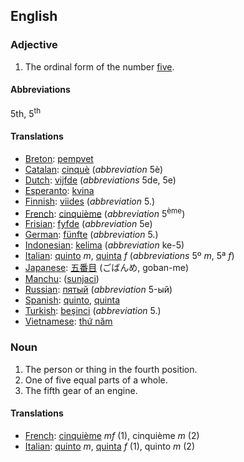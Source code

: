 ==English==

===Adjective===

# The ordinal form of the number [[five]].

====Abbreviations====
5th, 5<sup>th</sup>

====Translations====

*[[Breton]]: [[pempvet]]
*[[Catalan]]: [[cinquè]] (''abbreviation'' 5è)
*[[Dutch]]: [[vijfde]] (''abbreviations'' 5de, 5e)
*[[Esperanto]]: [[kvina]]
*[[Finnish]]: [[viides]] (''abbreviation'' 5.)
*[[French]]: [[cinquième]] (''abbreviation'' 5<sup>ème</sup>)
*[[Frisian]]: [[fyfde]] (''abbreviation'' 5e)
*[[German]]: [[fünfte]] (''abbreviation'' 5.)
*[[Indonesian]]: [[kelima]] (''abbreviation'' ke-5)
*[[Italian]]: [[quinto]] ''m'', [[quinta]] ''f'' (''abbreviations'' 5º ''m'', 5ª ''f'')
*[[Japanese]]: [[五番目]] (ごばんめ, goban-me)
*[[Manchu]]: ([[sunjaci]])
*[[Russian]]: [[пятый]] (''abbreviation'' 5-ый)
*[[Spanish]]: [[quinto]], [[quinta]]
*[[Turkish]]: [[beşinci]] (''abbreviation'' 5.)
*[[Vietnamese]]: [[thứ năm]]

===Noun===

#The person or thing in the fourth position.
#One of five equal parts of a whole.
#The fifth gear of an engine. 

====Translations====

*[[French]]: [[cinquième]] ''mf'' (1), cinquième ''m'' (2)
*[[Italian]]: [[quinto]] ''m'', [[quinta]] ''f'' (1), quinto ''m'' (2)